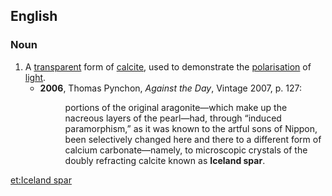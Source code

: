 ==English==
===Noun===
{{en-noun|-|head=[[Iceland]] [[spar]]}}

# A [[transparent]] form of [[calcite]], used to demonstrate the [[polarisation]] of [[light]].
#*'''2006''', Thomas Pynchon, ''Against the Day'', Vintage 2007, p. 127:
#*:portions of the original aragonite—which make up the nacreous layers of the pearl—had, through “induced paramorphism,” as it was known to the artful sons of Nippon, been selectively changed here and there to a different form of calcium carbonate—namely, to microscopic crystals of the doubly refracting calcite known as '''Iceland spar'''.

[[et:Iceland spar]]